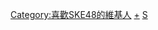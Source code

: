 {{Userbox
|border-c = #FFA500
|border-s = 1
|id-c = #FF8C00
|id-a = left
|id-lh = 1em
|id-s = 12
|id-p = 0 0 0 7px
|id-fc = #FFFFFF
|info-c = #FFA500
|info-s = 10
|info-fc = #FF4500
|id = SKE<br>48
|info = 這個用戶喜歡'''[[SKE48|<span style="color:#FFF;">SKE48</span>]]'''。
|nocat = {{{nocat|}}}
}}<includeonly>[[Category:喜歡SKE48的維基人]]</includeonly><noinclude>[[Category:喜歡SKE48的維基人|+]][[Category:藝人用戶框模板|S]]</noinclude>